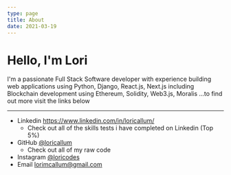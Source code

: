 ```yaml
---
type: page
title: About
date: 2021-03-19
---
```


# Hello, I'm Lori 

I'm a passionate Full Stack Software developer with experience building web applications using Python, Django, React.js, Next.js including Blockchain development using Ethereum, Solidity, Web3.js, Moralis ...to find out more visit the links below

---
- Linkedin https://www.linkedin.com/in/loricallum/
    - Check out all of the skills tests i have completed on Linkedin (Top 5%)
- GitHub [@loricallum](https://github.com/loricallum)
    - Check out all of my raw code
- Instagram [@loricodes](https://instagram.com/yourname)
- Email lorimcallum@gmail.com
